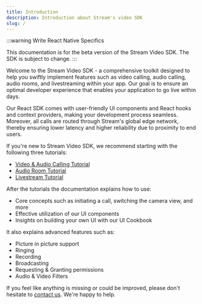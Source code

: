 ```yaml
---
title: Introduction
description: Introduction about Stream's video SDK
slug: /
---
```


:::warning
Write React Native Specifics

This documentation is for the beta version of the Stream Video SDK.
The SDK is subject to change.
:::

Welcome to the Stream Video SDK - a comprehensive toolkit designed to help you swiftly implement features such as video calling, audio calling, audio rooms, and livestreaming within your app. Our goal is to ensure an optimal developer experience that enables your application to go live within days.

Our React SDK comes with user-friendly UI components and React hooks and context providers, making your development process seamless. Moreover, all calls are routed through Stream's global edge network, thereby ensuring lower latency and higher reliability due to proximity to end users.

If you're new to Stream Video SDK, we recommend starting with the following three tutorials:

- [Video & Audio Calling Tutorial](./tutorials/video-calling)
- [Audio Room Tutorial](./tutorials/audio-room)
- [Livestream Tutorial](./tutorials/livestream)

After the tutorials the documentation explains how to use:

- Core concepts such as initiating a call, switching the camera view, and more
- Effective utilization of our UI components
- Insights on building your own UI with our UI Cookbook

It also explains advanced features such as:

- Picture in picture support
- Ringing
- Recording
- Broadcasting
- Requesting & Granting permissions
- Audio & Video Filters

If you feel like anything is missing or could be improved, please don't hesitate to [contact us](https://getstream.io/contact/). We're happy to help.
